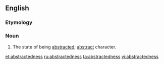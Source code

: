 ==English==

===Etymology===
{{suffix|abstracted|ness}}

===Noun===
{{en-noun|-}}

# The state of being [[abstracted]]; [[abstract]] character.

[[et:abstractedness]]
[[ru:abstractedness]]
[[ta:abstractedness]]
[[vi:abstractedness]]